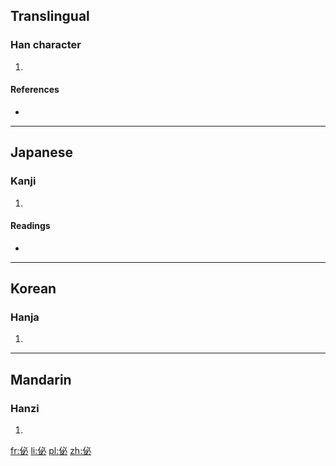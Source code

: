==Translingual==

===Han character===
{{Han char|rn=9|rad=人|as=05|sn=7|four=2329<sub>0</sub>|canj=人心竹 (OPH)}}

# {{defn|Han|sort=人05}}

====References====
* {{Han ref|kx=0098.160|dkj=00512|dj=0208.060|hdz=10139.040|uh=4F56|ud=20310|bh=CA5A|bd=51802}}

----

==Japanese==

===Kanji===
{{ja-kanji|grade=|rs=人05}}

# {{defn|lang=ja|sort=人05}}

====Readings====
* {{ja-readings|on=[[ひつ]] (hitsu), [[びち]] (bichi)|kun=[[ただしい]] (tadashii), [[ならぶ]] (narabu)}}

----

==Korean==

===Hanja===
{{ko-hanja|hangeul=필|rv=pil|mr=p'il}}

# {{defn|lang=ko|sort=人05}}

----

==Mandarin==

===Hanzi===
{{cmn-hanzi|pin=[[bì]] ([[bi4]]), [[xú]] ([[xu2]])|wg=pi<sup>4</sup>, hsü<sup>2</sup>}}

# {{defn|lang=cmn|sort=人05}}

[[fr:佖]]
[[li:佖]]
[[pl:佖]]
[[zh:佖]]